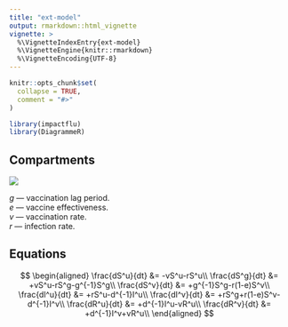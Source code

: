 ```yaml
---
title: "ext-model"
output: rmarkdown::html_vignette
vignette: >
  %\VignetteIndexEntry{ext-model}
  %\VignetteEngine{knitr::rmarkdown}
  %\VignetteEncoding{UTF-8}
---
```


```r
knitr::opts_chunk$set(
  collapse = TRUE,
  comment = "#>"
)
```

```r
library(impactflu)
library(DiagrammeR)
```

## Compartments

![](ext-model-chart.svg)

$g$ --- vaccination lag period.\
$e$ --- vaccine effectiveness.\
$v$ --- vaccination rate.\
$r$ --- infection rate.\

## Equations

$$
\begin{aligned}
\frac{dS^u}{dt} &= -vS^u-rS^u\\
\frac{dS^g}{dt} &= +vS^u-rS^g-g^{-1}S^g\\
\frac{dS^v}{dt} &= +g^{-1}S^g-r(1-e)S^v\\
\frac{dI^u}{dt} &= +rS^u-d^{-1}I^u\\
\frac{dI^v}{dt} &= +rS^g+r(1-e)S^v-d^{-1}I^v\\
\frac{dR^u}{dt} &= +d^{-1}I^u-vR^u\\
\frac{dR^v}{dt} &= +d^{-1}I^v+vR^u\\
\end{aligned}
$$
